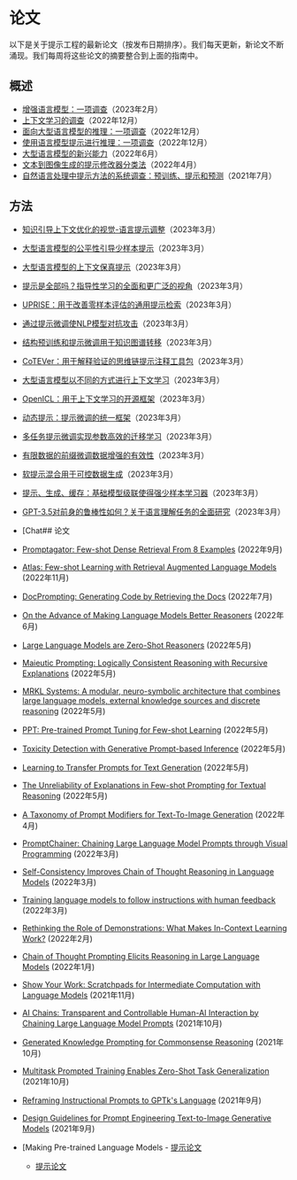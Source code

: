 # 论文

以下是关于提示工程的最新论文（按发布日期排序）。我们每天更新，新论文不断涌现。我们每周将这些论文的摘要整合到上面的指南中。

## 概述

  - [增强语言模型：一项调查](https://arxiv.org/abs/2302.07842)（2023年2月）
  - [上下文学习的调查](https://arxiv.org/abs/2301.00234)（2022年12月）
  - [面向大型语言模型的推理：一项调查](https://arxiv.org/abs/2212.10403)（2022年12月）
  - [使用语言模型提示进行推理：一项调查](https://arxiv.org/abs/2212.09597)（2022年12月）
  - [大型语言模型的新兴能力](https://arxiv.org/abs/2206.07682)（2022年6月）
  - [文本到图像生成的提示修改器分类法](https://arxiv.org/abs/2204.13988)（2022年4月）
  - [自然语言处理中提示方法的系统调查：预训练、提示和预测](https://arxiv.org/abs/2107.13586)（2021年7月）

## 方法

  - [知识引导上下文优化的视觉-语言提示调整](https://arxiv.org/abs/2303.13283)（2023年3月）
  - [大型语言模型的公平性引导少样本提示](https://arxiv.org/abs/2303.13217)（2023年3月）
  - [大型语言模型的上下文保真提示](https://arxiv.org/abs/2303.11315)（2023年3月）
  - [提示是全部吗？指导性学习的全面和更广泛的视角](https://arxiv.org/abs/2303.10475)（2023年3月）
  - [UPRISE：用于改善零样本评估的通用提示检索](https://arxiv.org/abs/2303.08518)（2023年3月）
  - [通过提示微调使NLP模型对抗攻击](https://arxiv.org/abs/2303.07320)（2023年3月）
  - [结构预训练和提示微调用于知识图谱转移](https://arxiv.org/abs/2303.03922)（2023年3月）
  - [CoTEVer：用于解释验证的思维链提示注释工具包](https://arxiv.org/abs/2303.03628)（2023年3月）
  - [大型语言模型以不同的方式进行上下文学习](https://arxiv.org/abs/2303.03846)（2023年3月）
  - [OpenICL：用于上下文学习的开源框架](https://arxiv.org/abs/2303.02913)（2023年3月）
  - [动态提示：提示微调的统一框架](https://arxiv.org/abs/2303.02909)（2023年3月）
  - [多任务提示微调实现参数高效的迁移学习](https://arxiv.org/abs/2303.02861)（2023年3月）
  - [有限数据的前缀微调数据增强的有效性](https://arxiv.org/abs/2303.02577)（2023年3月）
  - [软提示混合用于可控数据生成](https://arxiv.org/abs/2303.01580)（2023年3月）
  - [提示、生成、缓存：基础模型级联使得强少样本学习器](https://arxiv.org/abs/2303.02151)（2023年3月）
  - [GPT-3.5对前身的鲁棒性如何？关于语言理解任务的全面研究](https://arxiv.org/abs/2303.00293)（2023年3月）
  - [Chat## 论文

- [Promptagator: Few-shot Dense Retrieval From 8 Examples](https://arxiv.org/abs/2209.11755) (2022年9月)
- [Atlas: Few-shot Learning with Retrieval Augmented Language Models](https://arxiv.org/abs/2208.03299) (2022年11月)
- [DocPrompting: Generating Code by Retrieving the Docs](https://arxiv.org/abs/2207.05987) (2022年7月)
- [On the Advance of Making Language Models Better Reasoners](https://arxiv.org/abs/2206.02336) (2022年6月)
- [Large Language Models are Zero-Shot Reasoners](https://arxiv.org/abs/2205.11916) (2022年5月)
- [Maieutic Prompting: Logically Consistent Reasoning with Recursive Explanations](https://arxiv.org/abs/2205.11822) (2022年5月)
- [MRKL Systems: A modular, neuro-symbolic architecture that combines large language models, external knowledge sources and discrete reasoning](https://arxiv.org/abs/2205.00445) (2022年5月)
- [PPT: Pre-trained Prompt Tuning for Few-shot Learning](https://aclanthology.org/2022.acl-long.576/) (2022年5月)
- [Toxicity Detection with Generative Prompt-based Inference](https://arxiv.org/abs/2205.12390) (2022年5月)
- [Learning to Transfer Prompts for Text Generation](https://arxiv.org/abs/2205.01543) (2022年5月)
- [The Unreliability of Explanations in Few-shot Prompting for Textual Reasoning](https://arxiv.org/abs/2205.03401) (2022年5月)
- [A Taxonomy of Prompt Modifiers for Text-To-Image Generation](https://arxiv.org/abs/2204.13988) (2022年4月)
- [PromptChainer: Chaining Large Language Model Prompts through Visual Programming](https://arxiv.org/abs/2203.06566) (2022年3月)
- [Self-Consistency Improves Chain of Thought Reasoning in Language Models](https://arxiv.org/abs/2203.11171) (2022年3月)
- [Training language models to follow instructions with human feedback](https://arxiv.org/abs/2203.02155) (2022年3月)
- [Rethinking the Role of Demonstrations: What Makes In-Context Learning Work?](https://arxiv.org/abs/2202.12837) (2022年2月)
- [Chain of Thought Prompting Elicits Reasoning in Large Language Models](https://arxiv.org/abs/2201.11903) (2022年1月)
- [Show Your Work: Scratchpads for Intermediate Computation with Language Models](https://arxiv.org/abs/2112.00114) (2021年11月)
- [AI Chains: Transparent and Controllable Human-AI Interaction by Chaining Large Language Model Prompts](https://arxiv.org/abs/2110.01691) (2021年10月)
- [Generated Knowledge Prompting for Commonsense Reasoning](https://arxiv.org/abs/2110.08387) (2021年10月)
- [Multitask Prompted Training Enables Zero-Shot Task Generalization](https://arxiv.org/abs/2110.08207) (2021年10月)
- [Reframing Instructional Prompts to GPTk's Language](https://arxiv.org/abs/2109.07830) (2021年9月)
- [Design Guidelines for Prompt Engineering Text-to-Image Generative Models](https://arxiv.org/abs/2109.06977) (2021年9月)
- [Making Pre-trained Language Models  - [提示论文](https://github.com/thunlp/PromptPapers#papers)
  - [提示论文](https://github.com/thunlp/PromptPapers#papers)